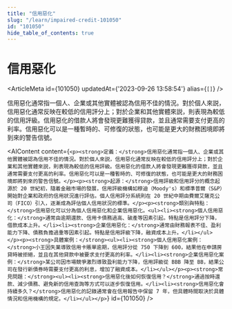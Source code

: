 ```yaml
---
title: "信用惡化"
slug: "/learn/impaired-credit-101050"
id: "101050"
hide_table_of_contents: true
---
```



# 信用惡化

<ArticleMeta id={101050} updatedAt={'2023-09-26 13:58:54'} alias={`[]`} />
<div className='border-solid border-b border-t-0 my-4 border-[var(--ifm-color-gray-300)]' />

信用惡化通常指一個人、企業或其他實體被認為信用不佳的情況。對於個人來説，信用惡化通常反映在較低的信用評分上；對於企業和其他實體來説，則表現為較低的信用評級。信用惡化的借款人將會發現更難獲得貸款，並且通常需要支付更高的利率。信用惡化可以是一種暫時的、可修復的狀態，也可能是更大的財務困境即將到來的警告信號。

<AIContent content={`<p><strong>定義：</strong>信用惡化通常指一個人、企業或其他實體被認為信用不佳的情況。對於個人來説，信用惡化通常反映在較低的信用評分上；對於企業和其他實體來説，則表現為較低的信用評級。信用惡化的借款人將會發現更難獲得貸款，並且通常需要支付更高的利率。信用惡化可以是一種暫時的、可修復的狀態，也可能是更大的財務困境即將到來的警告信號。</p><p><strong>起源：</strong>信用評級和信用評分的概念起源於 20 世紀初，隨着金融市場的發展，信用評級機構如穆迪（Moody's）和標準普爾（S&P）開始對企業和政府的信用狀況進行評估。個人信用評分系統則在 20 世紀中期由費爾艾薩克公司（FICO）引入，逐漸成為評估個人信用狀況的標準。</p><p><strong>類別與特點：</strong>信用惡化可以分為個人信用惡化和企業信用惡化。<ul><li><strong>個人信用惡化：</strong>通常由逾期還款、信用卡債務過高、破產等因素引起。特點是信用評分下降，借款成本上升。</li><li><strong>企業信用惡化：</strong>通常由財務報表不佳、盈利能力下降、債務負擔過重等因素引起。特點是信用評級下降，融資成本上升。</li></ul></p><p><strong>具體案例：</strong><ul><li><strong>個人信用惡化案例：</strong>小王因失業導致信用卡賬單逾期，信用評分從 750 下降到 600，結果他在申請房貸時被拒絕，並且在其他貸款中被要求支付更高的利率。</li><li><strong>企業信用惡化案例：</strong>某公司因市場競爭激烈導致盈利能力下降，信用評級從 BBB 降至 BB，結果公司在發行新債券時需要支付更高的利息，增加了融資成本。</li></ul></p><p><strong>常見問題：</strong><ul><li><strong>信用惡化後如何恢復信用？</strong>通過按時還款、減少債務、避免新的信用查詢等方式可以逐步恢復信用。</li><li><strong>信用惡化會持續多久？</strong>信用惡化的記錄通常會在信用報告中保留 7 年，但具體時間取決於具體情況和信用機構的規定。</li></ul></p>`} id={101050} />
